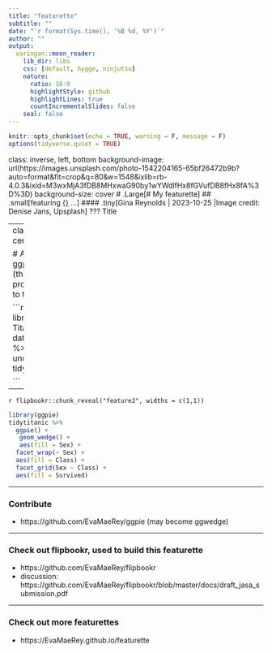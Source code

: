 ```yaml
---
title: "featurette"
subtitle: ""
date: "`r format(Sys.time(), '%B %d, %Y')`"
author: ""
output:
  xaringan::moon_reader:
    lib_dir: libs
    css: [default, hygge, ninjutsu]
    nature:
      ratio: 16:9
      highlightStyle: github
      highlightLines: true
      countIncrementalSlides: false
    seal: false
---
```





```r
knitr::opts_chunk$set(echo = TRUE, warning = F, message = F)
options(tidyverse.quiet = TRUE)
```

class: inverse, left, bottom
background-image: url(https://images.unsplash.com/photo-1542204165-65bf26472b9b?auto=format&fit=crop&q=80&w=1548&ixlib=rb-4.0.3&ixid=M3wxMjA3fDB8MHxwaG90by1wYWdlfHx8fGVufDB8fHx8fA%3D%3D)
background-size: cover
# .Large[# My featurette]
## .small[featuring [{}]() ...]
#### .tiny[Gina Reynolds | 2023-10-25 |Image credit: Denise Jans, Upsplash]
???
Title 




---
class: inverse, center, middle

# And a little ggpie preview... (this will probably move to to it's own)

```r
library(tidyverse)
Titanic %>% 
  data.frame() %>% 
  uncount(Freq) ->
tidytitanic

```

---


`r flipbookr::chunk_reveal("feature2", widths = c(1,1))`


```r
library(ggpie)
tidytitanic %>%
  ggpie() + 
   geom_wedge() + 
   aes(fill = Sex) + 
  facet_wrap(~ Sex) + 
  aes(fill = Class) + 
  facet_grid(Sex ~ Class) + 
  aes(fill = Survived)
```


---

### Contribute

- https://github.com/EvaMaeRey/ggpie (may become ggwedge)


---

### Check out flipbookr, used to build this featurette

- https://github.com/EvaMaeRey/flipbookr
- discussion: https://github.com/EvaMaeRey/flipbookr/blob/master/docs/draft_jasa_submission.pdf 

---

### Check out more featurettes

- https://EvaMaeRey.github.io/featurette



